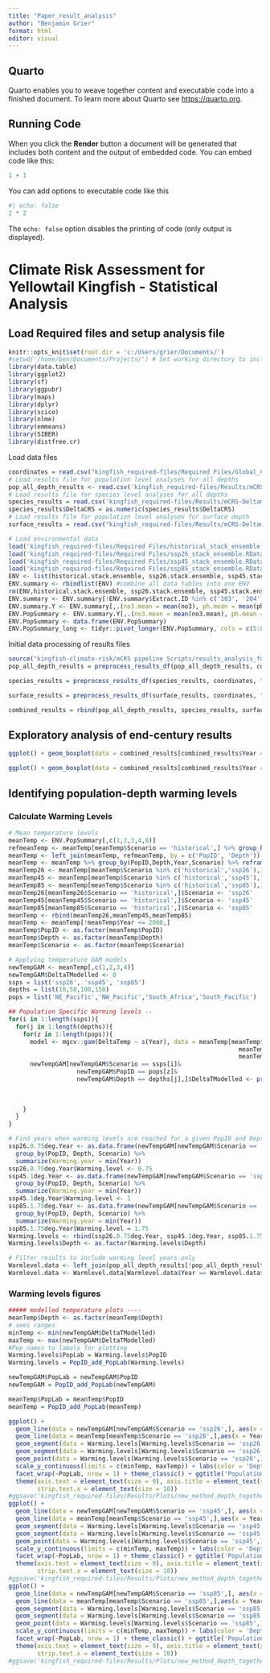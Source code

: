 ```yaml
---
title: "Paper_result_analysis"
author: "Benjamin Grier"
format: html
editor: visual
---
```


## Quarto

Quarto enables you to weave together content and executable code into a finished document. To learn more about Quarto see <https://quarto.org>.

## Running Code

When you click the **Render** button a document will be generated that includes both content and the output of embedded code. You can embed code like this:

```r
1 + 1
```

You can add options to executable code like this

```r
#| echo: false
2 * 2
```

The `echo: false` option disables the printing of code (only output is displayed).

# Climate Risk Assessment for Yellowtail Kingfish - Statistical Analysis

## Load Required files and setup analysis file

```r
knitr::opts_knit$set(root.dir = 'c:/Users/grier/Documents/')
#setwd('/home/ben/Documents/Projects/') # Set working directory to include all required files.
library(data.table)
library(ggplot2)
library(sf)
library(ggpubr)
library(maps)
library(dplyr)
library(scico)
library(nlme)
library(emmeans)
library(SIBER)
library(distfree.cr)
```

Load data files

```r
coordinates = read.csv("kingfish_required-files/Required Files/Global_Coordinates.csv") # Load coordinate point data 
# Load results file for population level analyses for all depths
pop_all_depth_results <- read.csv('kingfish_required-files/Results/mCRS-DeltamCRS RAW/DeltaCRS_mCRS_RAW_depth_together.csv')
# Load results file for species level analyses for all depths
species_results = read.csv('kingfish_required-files/Results/mCRS-DeltamCRS RAW/DeltaCRS_mCRS_RAW_depth_together_SpL.csv')
species_results$DeltaCRS = as.numeric(species_results$DeltaCRS)
# Load results file for population level analyses for surface depth
surface_results = read.csv("kingfish_required-files/Results/mCRS-DeltamCRS RAW/DeltaCRS_mCRS_RAW_surface_depth.csv")

# Load environmental data 
load('kingfish_required-files/Required Files/historical_stack_ensemble.RData')
load('kingfish_required-files/Required Files/ssp26_stack_ensemble.RData')
load('kingfish_required-files/Required Files/ssp45_stack_ensemble.RData')
load('kingfish_required-files/Required Files/ssp85_stack_ensemble.RData')
ENV <- list(historical.stack.ensemble, ssp26.stack.ensemble, ssp45.stack.ensemble, ssp85.stack.ensemble)
ENV.summary <- rbindlist(ENV) #combine all data tables into one ENV
rm(ENV,historical.stack.ensemble, ssp26.stack.ensemble, ssp45.stack.ensemble,ssp85.stack.ensemble, DataCollation)
ENV.summary <- ENV.summary[!ENV.summary$Extract.ID %in% c('103', '204', '200', '111', '112','34', '52'),]
ENV.summary.Y <- ENV.summary[,.(no3.mean = mean(no3), ph.mean = mean(ph), so.mean= mean(so), thetao.mean = mean(thetao)),by =.(Extract.ID,PopID,Year,Scenario,Depth)]
ENV.PopSummary <- ENV.summary.Y[,.(no3.mean = mean(no3.mean), ph.mean = mean(ph.mean), so.mean= mean(so.mean), thetao.mean = mean(thetao.mean)),by =.(PopID,Year,Scenario,Depth)]
ENV.PopSummary <- data.frame(ENV.PopSummary)
ENV.PopSummary_long <- tidyr::pivot_longer(ENV.PopSummary, cols = c(5:8), names_to = c('Variable'), values_to = 'Values')
```

Initial data processing of results files

```r
source("kingfish-climate-risk/mCRS pipeline Scripts/results_analysis_functions.R")
pop_all_depth_results = preprocess_results_df(pop_all_depth_results, coordinates, "population_all_depths")

species_results = preprocess_results_df(species_results, coordinates, "species")

surface_results = preprocess_results_df(surface_results, coordinates, "surface_depth")

combined_results = rbind(pop_all_depth_results, species_results, surface_results)
```

## Exploratory analysis of end-century results

```r
ggplot() + geom_boxplot(data = combined_results[combined_results$Year == 2100,], aes(x = Depth, y = CRS, color = Level)) + facet_wrap(~PopLab)

ggplot() + geom_boxplot(data = combined_results[combined_results$Year == 2100,], aes(x = Depth, y = DeltaCRS, color = Level)) + facet_wrap(~PopLab)
```

## Identifying population-depth warming levels
### Calculate Warming Levels
```r
# Mean temperature levels 
meanTemp <- ENV.PopSummary[,c(1,2,3,4,8)]
refmeanTemp <- meanTemp[meanTemp$Scenario == 'historical',] %>% group_by(PopID,Depth) %>% summarise(TempMean = mean(thetao.mean))
meanTemp <- left_join(meanTemp, refmeanTemp, by = c('PopID', 'Depth'))
meanTemp <- meanTemp %>% group_by(PopID,Depth,Year,Scenario) %>% reframe(DeltaTemp = (thetao.mean - TempMean))
meanTemp26 <- meanTemp[meanTemp$Scenario %in% c('historical','ssp26'),]
meanTemp45 <- meanTemp[meanTemp$Scenario %in% c('historical','ssp45'),]
meanTemp85 <- meanTemp[meanTemp$Scenario %in% c('historical','ssp85'),]
meanTemp26[meanTemp26$Scenario == 'historical',]$Scenario <- 'ssp26'
meanTemp45[meanTemp45$Scenario == 'historical',]$Scenario <- 'ssp45'
meanTemp85[meanTemp85$Scenario == 'historical',]$Scenario <- 'ssp85'
meanTemp <- rbind(meanTemp26,meanTemp45,meanTemp85)
meanTemp <- meanTemp[!meanTemp$Year <= 2000,]
meanTemp$PopID <- as.factor(meanTemp$PopID)
meanTemp$Depth <- as.factor(meanTemp$Depth)
meanTemp$Scenario <- as.factor(meanTemp$Scenario)

# Applying temperature GAM models 
newTempGAM <- meanTemp[,c(1,2,3,4)]
newTempGAM$DeltaTModelled <- 0
ssps = list('ssp26', 'ssp45', 'ssp85')
depths = list(10,50,100,150)
pops = list('NE_Pacific','NW_Pacific','South_Africa','South_Pacific')

## Population Specific Warming levels --
for(i in 1:length(ssps)){
  for(j in 1:length(depths)){
    for(z in 1:length(pops)){
      model <- mgcv::gam(DeltaTemp ~ s(Year), data = meanTemp[meanTemp$PopID == pops[z]&
                                                                meanTemp$Depth == depths[j] &
                                                                meanTemp$Scenario == ssps[i],])
      newTempGAM[newTempGAM$Scenario == ssps[i]&
                   newTempGAM$PopID == pops[z]&
                   newTempGAM$Depth == depths[j],]$DeltaTModelled <- predict(model,
                                                                             newTempGAM[newTempGAM$Scenario == ssps[i]&
                                                                                       newTempGAM$PopID == pops[z]&
                                                                                       newTempGAM$Depth == depths[j],])
    }
  }
}

# Find years when warming levels are reached for a given PopID and Depth 
ssp26.0.75deg.Year <- as.data.frame(newTempGAM[newTempGAM$Scenario == 'ssp26',]) %>% filter(DeltaTModelled >= 0.75) %>% 
  group_by(PopID, Depth, Scenario) %>% 
  summarize(Warming.year = min(Year))
ssp26.0.75deg.Year$Warming.level <- 0.75
ssp45.1deg.Year <- as.data.frame(newTempGAM[newTempGAM$Scenario == 'ssp45',]) %>% filter(DeltaTModelled >= 1) %>% 
  group_by(PopID, Depth, Scenario) %>% 
  summarize(Warming.year = min(Year))
ssp45.1deg.Year$Warming.level <- 1
ssp85.1.75deg.Year <- as.data.frame(newTempGAM[newTempGAM$Scenario == 'ssp85',]) %>% filter(DeltaTModelled >= 1.75) %>% 
  group_by(PopID, Depth, Scenario) %>% 
  summarize(Warming.year = min(Year))
ssp85.1.75deg.Year$Warming.level = 1.75
Warming.levels <- rbind(ssp26.0.75deg.Year, ssp45.1deg.Year, ssp85.1.75deg.Year)
Warming.levels$Depth <- as.factor(Warming.levels$Depth)

# Filter results to include warming level years only
Warmlevel.data <- left_join(pop_all_depth_results[!pop_all_depth_results$Scenario == 'historical',], Warming.levels, by = c('PopID','Depth','Scenario'))
Warmlevel.data <- Warmlevel.data[Warmlevel.data$Year == Warmlevel.data$Warming.year,]
```

### Warming levels figures 
```r
##### modelled temperature plots ----
meanTemp$Depth <- as.factor(meanTemp$Depth)
# axes ranges
minTemp <- min(newTempGAM$DeltaTModelled)
maxTemp <- max(newTempGAM$DeltaTModelled)
#Pop names to labels for plotting
Warming.levels$PopLab = Warming.levels$PopID
Warming.levels = PopID_add_PopLab(Warming.levels)

newTempGAM$PopLab = newTempGAM$PopID
newTempGAM = PopID_add_PopLab(newTempGAM)

meanTemp$PopLab = meanTemp$PopID
meanTemp = PopID_add_PopLab(meanTemp)

ggplot() +
  geom_line(data = newTempGAM[newTempGAM$Scenario == 'ssp26',], aes(x = Year, y = DeltaTModelled, color = as.factor(Depth))) +
  geom_line(data = meanTemp[meanTemp$Scenario == 'ssp26',],aes(x = Year, y = DeltaTemp, color = as.factor(Depth)), alpha = 0.2) +
  geom_segment(data = Warming.levels[Warming.levels$Scenario == 'ssp26',],aes(x = Warming.year,y = minTemp,xend = Warming.year, yend = Warming.level), alpha = 0.4) + 
  geom_segment(data = Warming.levels[Warming.levels$Scenario == 'ssp26'&Warming.levels$Depth ==150,],aes(x = 2001, y = Warming.level, xend = Warming.year, yend = Warming.level), alpha = 0.4) +
  geom_point(data = Warming.levels[Warming.levels$Scenario == 'ssp26',], aes(x = Warming.year, y = Warming.level), alpha = 0.5, size = 2) +
  scale_y_continuous(limits = c(minTemp, maxTemp)) + labs(color = 'Depth') + ylab('\u0394Temp (\u00b0C)') +
  facet_wrap(~PopLab, nrow = 1) + theme_classic() + ggtitle('Population Temperature change - SSP1-2.6') + 
  theme(axis.text = element_text(size = 9), axis.title = element_text(size = 14, face = 'bold'), 
        strip.text.x = element_text(size = 10)) 
#ggsave('kingfish_required-files/Results/Plots/new_method_depth_together/Modelled_TempChange_ssp26.png',height = 150, width = 300, dpi = 300, units = 'mm')
ggplot() +
  geom_line(data = newTempGAM[newTempGAM$Scenario == 'ssp45',], aes(x = Year, y = DeltaTModelled, color = as.factor(Depth))) +
  geom_line(data = meanTemp[meanTemp$Scenario == 'ssp45',],aes(x = Year, y = DeltaTemp, color = as.factor(Depth)), alpha = 0.2) +
  geom_segment(data = Warming.levels[Warming.levels$Scenario == 'ssp45',],aes(x = Warming.year,y = minTemp,xend = Warming.year, yend = Warming.level), alpha = 0.4) + 
  geom_segment(data = Warming.levels[Warming.levels$Scenario == 'ssp45'&Warming.levels$Depth ==150,],aes(x = 2001, y = Warming.level, xend = Warming.year, yend = Warming.level), alpha = 0.4) +
  geom_point(data = Warming.levels[Warming.levels$Scenario == 'ssp45',], aes(x = Warming.year, y = Warming.level), alpha = 0.5, size = 2) +
  scale_y_continuous(limits = c(minTemp, maxTemp)) + labs(color = 'Depth') + ylab('\u0394Temp (\u00b0C)') +
  facet_wrap(~PopLab, nrow = 1) + theme_classic() + ggtitle('Population Temperature change - SSP2-4.5') + 
  theme(axis.text = element_text(size = 9), axis.title = element_text(size = 14, face = 'bold'), 
        strip.text.x = element_text(size = 10)) 
#ggsave('kingfish_required-files/Results/Plots/new_method_depth_together/Modelled_TempChange_ssp45.png',height = 150, width = 300, dpi = 300, units = 'mm')
ggplot() +
  geom_line(data = newTempGAM[newTempGAM$Scenario == 'ssp85',], aes(x = Year, y = DeltaTModelled, color = as.factor(Depth))) +
  geom_line(data = meanTemp[meanTemp$Scenario == 'ssp85',],aes(x = Year, y = DeltaTemp, color = as.factor(Depth)), alpha = 0.2) +
  geom_segment(data = Warming.levels[Warming.levels$Scenario == 'ssp85',],aes(x = Warming.year,y = minTemp,xend = Warming.year, yend = Warming.level), alpha = 0.4) + 
  geom_segment(data = Warming.levels[Warming.levels$Scenario == 'ssp85'&Warming.levels$Depth ==150,],aes(x = 2001, y = Warming.level, xend = Warming.year, yend = Warming.level), alpha = 0.4) +
  geom_point(data = Warming.levels[Warming.levels$Scenario == 'ssp85',], aes(x = Warming.year, y = Warming.level), alpha = 0.5, size = 2) +
  scale_y_continuous(limits = c(minTemp, maxTemp)) + labs(color = 'Depth') + ylab('\u0394Temp (\u00b0C)') +
  facet_wrap(~PopLab, nrow = 1) + theme_classic() + ggtitle('Population Temperature change - SSP5-8.5') + 
  theme(axis.text = element_text(size = 9), axis.title = element_text(size = 14, face = 'bold'), 
        strip.text.x = element_text(size = 10)) 
#ggsave('kingfish_required-files/Results/Plots/new_method_depth_together/Modelled_TempChange_ssp85.png',height = 150, width = 300, dpi = 300, units = 'mm')
```